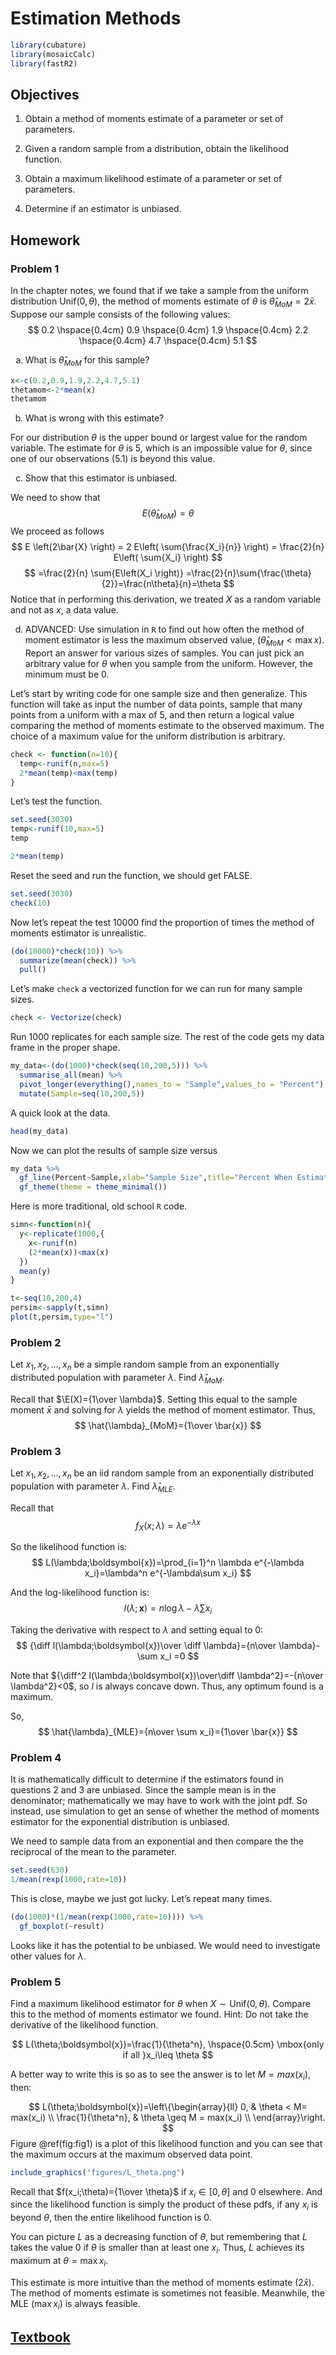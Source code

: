 # Estimation Methods {#EST}

```r
library(cubature)
library(mosaicCalc)
library(fastR2)
```



## Objectives

1) Obtain a method of moments estimate of a parameter or set of parameters.    

2) Given a random sample from a distribution, obtain the likelihood function.   

3) Obtain a maximum likelihood estimate of a parameter or set of parameters.  

4) Determine if an estimator is unbiased.  


## Homework  

### Problem 1 

In the chapter notes, we found that if we take a sample from the uniform distribution $\textsf{Unif}(0,\theta)$, the method of moments estimate of $\theta$ is $\hat{\theta}_{MoM}=2\bar{x}$. Suppose our sample consists of the following values: 
$$
0.2 \hspace{0.4cm} 0.9 \hspace{0.4cm} 1.9 \hspace{0.4cm} 2.2 \hspace{0.4cm} 4.7 \hspace{0.4cm} 5.1
$$

a) What is $\hat{\theta}_{MoM}$ for this sample? 

```r
x<-c(0.2,0.9,1.9,2.2,4.7,5.1)
thetamom<-2*mean(x)
thetamom
```

b) What is wrong with this estimate? 

For our distribution $\theta$ is the upper bound or largest value for the random variable. The estimate for $\theta$ is 5, which is an impossible value for $\theta$, since one of our observations (5.1) is beyond this value. 

c) Show that this estimator is unbiased.

We need to show that 
$$
E\left( \hat{\theta}_{MoM} \right) = \theta
$$
We proceed as follows
$$
E \left(2\bar{X} \right) = 2 E\left( \sum{\frac{X_i}{n}} \right) = \frac{2}{n} E\left( \sum{X_i} \right)
$$
$$
=\frac{2}{n}  \sum{E\left(X_i \right)} =\frac{2}{n}\sum{\frac{\theta}{2}}=\frac{n\theta}{n}=\theta
$$
Notice that in performing this derivation, we treated $X$ as a random variable and not as $x$, a data value.

\pagebreak

d) ADVANCED: Use simulation in `R` to find out how often the method of moment estimator is less the maximum observed value, ($\hat{\theta}_{MoM} < \max x$). Report an answer for various sizes of samples. You can just pick an arbitrary value for $\theta$ when you sample from the uniform. However, the minimum must be 0.


Let's start by writing code for one sample size and then generalize. This function will take as input the number of data points, sample that many points from a uniform with a max of 5, and then return a logical value comparing the method of moments estimate to the observed maximum. The choice of a maximum value for the uniform distribution is arbitrary.

```r
check <- function(n=10){
  temp<-runif(n,max=5)
  2*mean(temp)<max(temp)
}
```

Let's test the function.

```r
set.seed(3030)
temp<-runif(10,max=5)
temp
```  
```r
2*mean(temp)
```  

Reset the seed and run the function, we should get FALSE.

```r
set.seed(3030)
check(10)
```

Now let's repeat the test 10000 find the proportion of times the method of moments estimator is unrealistic.

```r
(do(10000)*check(10)) %>%
  summarize(mean(check)) %>%
  pull()
```

Let's make `check` a vectorized function for we can run for many sample sizes.

```r
check <- Vectorize(check)
```

Run 1000 replicates for each sample size. The rest of the code gets my data frame in the proper shape.

```r
my_data<-(do(1000)*check(seq(10,200,5))) %>%
  summarise_all(mean) %>%
  pivot_longer(everything(),names_to = "Sample",values_to = "Percent") %>%
  mutate(Sample=seq(10,200,5))
```

A quick look at the data.

```r
head(my_data)
```

Now we can plot the results of sample size versus


```r
my_data %>%
  gf_line(Percent~Sample,xlab="Sample Size",title="Percent When Estimator is Invalid") %>%
  gf_theme(theme = theme_minimal())
```

Here is more traditional, old school `R` code.

```r
simn<-function(n){
  y<-replicate(1000,{
    x<-runif(n)
    (2*mean(x))<max(x)
  })
  mean(y)
}

t<-seq(10,200,4)
persim<-sapply(t,simn)
plot(t,persim,type="l")
```

### Problem 2

Let $x_1,x_2,...,x_n$ be a simple random sample from an exponentially distributed population with parameter $\lambda$. Find $\hat{\lambda}_{MoM}$. 

Recall that $\E(X)={1\over \lambda}$. Setting this equal to the sample moment $\bar{x}$ and solving for $\lambda$ yields the method of moment estimator. Thus,
$$
\hat{\lambda}_{MoM}={1\over \bar{x}}
$$

### Problem 3

Let $x_1,x_2,...,x_n$ be an iid random sample from an exponentially distributed population with parameter $\lambda$. Find $\hat{\lambda}_{MLE}$.

Recall that 
$$
f_X(x;\lambda)=\lambda e^{-\lambda x}
$$

So the likelihood function is: 
$$
L(\lambda;\boldsymbol{x})=\prod_{i=1}^n \lambda e^{-\lambda x_i}=\lambda^n e^{-\lambda\sum x_i}
$$

And the log-likelihood function is:
$$
l(\lambda;\boldsymbol{x})=n\log \lambda - \lambda \sum x_i
$$

Taking the derivative with respect to $\lambda$ and setting equal to 0:
$$
{\diff l(\lambda;\boldsymbol{x})\over \diff \lambda}={n\over \lambda}-\sum x_i =0
$$

Note that ${\diff^2 l(\lambda;\boldsymbol{x})\over\diff \lambda^2}=-{n\over \lambda^2}<0$, so $l$ is always concave down. Thus, any optimum found is a maximum. 

So, 
$$
\hat{\lambda}_{MLE}={n\over \sum x_i}={1\over \bar{x}}
$$

### Problem 4  

It is mathematically difficult to determine if the estimators found in questions 2 and 3 are unbiased. Since the sample mean is in the denominator; mathematically we may have to work with the joint pdf. So instead, use simulation to get an sense of whether the method of moments estimator for the exponential distribution is unbiased.

We need to sample data from an exponential and then compare the the reciprocal of the mean to the parameter.

```r
set.seed(630)
1/mean(rexp(1000,rate=10))
```

This is close, maybe we just got lucky. Let's repeat many times.

```r
(do(1000)*(1/mean(rexp(1000,rate=10)))) %>%
  gf_boxplot(~result)
```

Looks like it has the potential to be unbiased. We would need to investigate other values for $\lambda$.

### Problem 5  

Find a maximum likelihood estimator for $\theta$ when $X\sim\textsf{Unif}(0,\theta)$. Compare this to the method of moments estimator we found. Hint: Do not take the derivative of the likelihood function. 

$$
L(\theta;\boldsymbol{x})=\frac{1}{\theta^n}, \hspace{0.5cm} \mbox{only if all }x_i\leq \theta
$$

A better way to write this is so as to see the answer is to let $M =max(x_i)$, then:

$$
L(\theta;\boldsymbol{x})=\left\{\begin{array}{ll} 0, & \theta < M= max(x_i) \\
\frac{1}{\theta^n}, & \theta \geq M = max(x_i) \\
\end{array}\right. 
$$
Figure \@ref(fig:fig1) is a plot of this likelihood function and you can see that the maximum occurs at the maximum observed data point. 

```r
include_graphics("figures/L_theta.png")
```

Recall that $f(x_i;\theta)={1\over \theta}$ if $x_i\in [0,\theta]$ and 0 elsewhere. And since the likelihood function is simply the product of these pdfs, if any $x_i$ is beyond $\theta$, then the entire likelihood function is 0. 

You can picture $L$ as a decreasing function of $\theta$, but remembering that $L$ takes the value 0 if $\theta$ is smaller than at least one $x_i$. Thus, $L$ achieves its maximum at $\theta=\max x_i$. 

This estimate is more intuitive than the method of moments estimate ($2\bar{x}$). The method of moments estimate is sometimes not feasible. Meanwhile, the MLE ($\max x_i$) is always feasible. 


## [Textbook](https://ds-usafa.github.io/Computational-Probability-and-Statistics/EST.html) {-}
